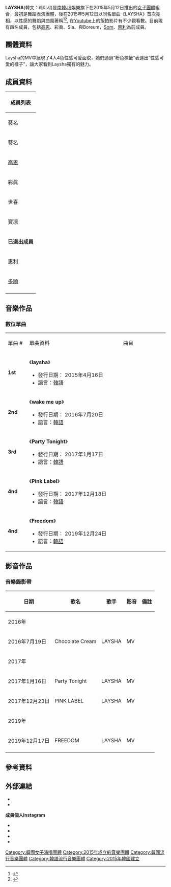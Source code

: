 '''LAYSHA'''(韓文：레이샤)是[[南韓|南韓]]JS娛樂旗下在2015年5月12日推出的[[女子團體|女子團體]]組合，最初是舞蹈表演團體，後在2015年5月12日以同名單曲《LAYSHA》首次亮相，以性感的舞蹈與曲風著稱<ref>{{cite news|url=https://www.hk01.com/article/229938/laysha%E5%9C%A8%E5%AE%B6%E6%8F%9B%E8%A1%A3%E6%9C%8D%E9%81%AD%E5%81%B7%E6%8B%8D-%E6%88%90%E5%93%A1%E9%AB%98%E6%81%A9%E5%BC%B7%E8%AA%BF-%E4%B8%8D%E6%98%AF%E7%82%92%E4%BD%9C|title=Laysha在家換衣服遭偷拍　成員高恩強調：不是炒作|date=2018-08-31}}</ref><ref>{{cite news|url=https://www.peekme.cc/post/1020609|title=韓女團Laysha遭拍！照片全外流：公司家裡都有攝影機|date=2018-09-02}}</ref>,
在[[Youtube|Youtube]]上的飯拍影片有不少觀看數。目前現有四名成員，包括[[高恩_(Laysha)|高恩]]、彩眞、Sia、與Boreum，[[多順_(Laysha)|Som]]、[[惠利_(Laysha)|惠利]]為前成員。

{{藝人
| 姓名 = LAYSHA
| 類型 = 組合
| 圖片 =
| 圖片尺寸 = 
| 圖片簡介 = 
| 外文名 = 레이샤
| 英文名 = LAYSHA
| 別名 = 
| 國籍 = {{KOR}}
| 職業 = [[歌手|歌手]]、[[舞者|舞者]]
| 語言 = [[韓語|韓語]]
| 音樂類型 = [[韓國流行音樂|K-pop]]
| 出道日期 = {{KOR}} 2015年5月12日
| 出道作品 = 《LAYSHA》 (2015)
| 代表作品 = 《LAYSHA》 (2015)<br/>《Chocolate Cream》 (2016)<br/>《Party Tonight》 (2016)<br/>《Pink Label》 (2017)<br/>《Freedom》 (2019)
| 活躍年代 = 2015年 - 現今
| 唱片公司 = 
| 經紀公司 =JS娛樂
| 網站 = {{URL|https://youtube.com/c/TheLaysha|YouTube頻道}}<br/>{{URL|https://instagram.com/laysha__official?igshid=4a3zma8ru4hy|官方Instagram}}<br>{{URL|https://m.facebook.com/onlylaysha|官方Facebook}}
| 現任成員 = [[高恩_(Laysha)|高恩]]、彩真、Sia、與Boreum
| 過往成員 = [[多順_(Laysha)|Som]]、惠利
| 獎項 =
}}

== 團體資料 ==
Laysha的MV中展現了4人4色性感可愛面貌，她們通過“粉色標籤”表達出“性感可愛的樣子”，讓大家看到Laysha獨有的魅力。
== 成員資料 ==
{| class=wikitable style="text-align:center" 
! colspan="9"  |成員列表
|- 
! colspan=3 |藝名
! colspan=3 |本名
! rowspan=2 |出生日期<br>出生地
! rowspan=2 |隊內擔當
|-
! 藝名
! 諺文
! 羅馬拼音
! 中文
! 諺文
! 羅馬拼音
|-
| [[高恩_(Laysha)|高恩]]|| 고은 || Goeun
|金高銀|| 김고은 || Kim Goeun  
|{{birth date and age|1992|12|26}}<br>{{KOR}}
| 隊長，主音，領主舞
|-
| 彩眞|| 채진 || Chaejin
|金彩眞|| 김채진 || Kim Chaejin   
|{{birth date and age|1993|4|26}}<br>{{KOR}}
| 副rapper，主舞
|-
| 世喜|| 세희 || Sei Hee
|金世喜|| 김세희 || Kim Sei Hee    
|{{birth date and age|1995|10|25}}<br>{{KOR}}
| 副舞
|-
| 寶凛|| 보름 || Boreum
|金導英|| 김도영 || Kim Do Young  
|{{birth date and age|1996|8|12}}<br>{{KOR}}
| 忙內
|-
| colspan="9"| '''已退出成員'''
|-
| 惠利|| 혜리 || Hyeri
|楊惠利|| 양혜리 || Yang Hyeri  
|{{birth date and age|1992|12|4}}<br>{{KOR}}
| 領舞，領主唱，忙內
|-
| [[多順_(Laysha)|多順]]|| 솜 || Som
|楊多順|| 양다솜 || Yang Da Som  
|{{birth date and age|1990|5|15}}<br>{{KOR}}
| 主唱，主舞
|-
|}

== 音樂作品 ==
=== 數位單曲 ===
{|class="wikitable" style="text-align:center;"
|- style="background:#FF79BC" style="font-weight:bold;" 
|width="75px"| 單曲 #
|width="500px"| 單曲資料
|width="250px"| 曲目
|- bgcolor="#f2f2f2"
| '''1st'''
|align="left"|《'''laysha'''》
* 發行日期： 2015年4月16日
* 語言：[[韓語|韓語]]
|align="left" style="font-size: 85%;"|
{{hidden|曲目|
# '''laysha'''
}}
|- bgcolor="#f2f2f2"
| '''2nd'''
|align="left"|《'''wake me up'''》
* 發行日期： 2016年7月20日
* 語言：[[韓語|韓語]]
|align="left" style="font-size: 85%;"|
{{hidden|曲目|
# '''wake me up'''
# '''chocolate cream'''
}}
|- bgcolor="#f2f2f2"
| '''3rd'''
|align="left"|《'''Party Tonight'''》
* 發行日期： 2017年1月17日
* 語言：[[韓語|韓語]]
|align="left" style="font-size: 85%;"|
{{hidden|曲目|
# '''Party Tonight'''
}}
|- bgcolor="#f2f2f2"
| '''4nd'''
|align="left"|《'''Pink Label'''》
* 發行日期： 2017年12月18日
* 語言：[[韓語|韓語]]
|align="left" style="font-size: 85%;"|
{{hidden|曲目|
# '''Pink Label'''
}}
|- bgcolor="#f2f2f2"
| '''4nd'''
|align="left"|《'''Freedom'''》
* 發行日期： 2019年12月24日
* 語言：[[韓語|韓語]]
|align="left" style="font-size: 85%;"|
{{hidden|曲目|
# '''Freedom'''
}}
|}

==影音作品==
=== 音樂錄影帶 ===
{| class="wikitable" 
!日期!!歌名!!歌手!!影音!!備註
|-
!colspan="5"|2016年
|-
| 2016年7月19日
| Chocolate Cream
|LAYSHA
|MV
|
|-
!colspan="5"|2017年
|-
| 2017年1月16日
| Party Tonight
|LAYSHA
|MV
|
|-
| 2017年12月23日
| PINK LABEL
|LAYSHA
|MV
|
|-
!colspan="5"|2019年
|-
| 2019年12月17日
| FREEDOM
|LAYSHA
|MV
|
|-
|}

== 參考資料 ==
{{Reflist}}
== 外部連結 ==
*{{Facebook|레이샤}}
*{{Instagram|laysha__official}}  
'''成員個人Instagram'''
*{{Instagram|goeun.1226|Goeun}}
*{{Instagram|laysha_chaejin|Chaejin}}
*{{Instagram|laysha_sia|Sia}}
*{{Instagram|laysha_boreum|Boreum}}


[[Category:韓國女子演唱團體|Category:韓國女子演唱團體]]
[[Category:2015年成立的音樂團體|Category:2015年成立的音樂團體]]
[[Category:韓國流行音樂團體|Category:韓國流行音樂團體]]
[[Category:韓語流行音樂團體|Category:韓語流行音樂團體]]
[[Category:2015年韓國建立|Category:2015年韓國建立]]